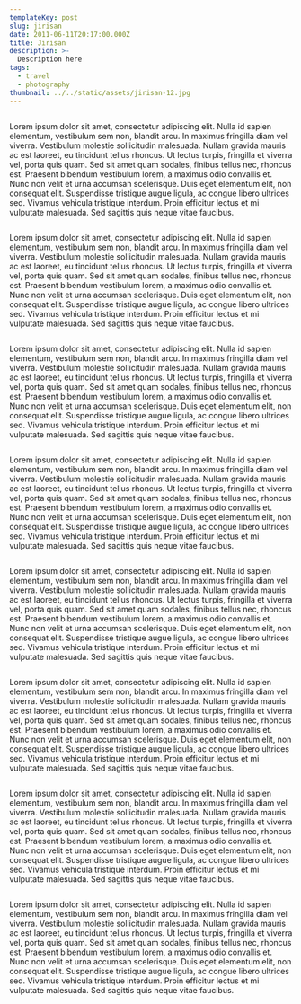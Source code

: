 ```yaml
---
templateKey: post
slug: jirisan
date: 2011-06-11T20:17:00.000Z
title: Jirisan
description: >-
  Description here
tags:
  - travel
  - photography
thumbnail: ../../static/assets/jirisan-12.jpg
---
```

<figure className="!col-start-2 !col-end-12">
  <img src="../../static/assets/jirisan-1.jpg" alt=""/>
</figure>

Lorem ipsum dolor sit amet, consectetur adipiscing elit. Nulla id sapien elementum, vestibulum sem non, blandit arcu. In maximus fringilla diam vel viverra. Vestibulum molestie sollicitudin malesuada. Nullam gravida mauris ac est laoreet, eu tincidunt tellus rhoncus. Ut lectus turpis, fringilla et viverra vel, porta quis quam. Sed sit amet quam sodales, finibus tellus nec, rhoncus est. Praesent bibendum vestibulum lorem, a maximus odio convallis et. Nunc non velit et urna accumsan scelerisque. Duis eget elementum elit, non consequat elit. Suspendisse tristique augue ligula, ac congue libero ultrices sed. Vivamus vehicula tristique interdum. Proin efficitur lectus et mi vulputate malesuada. Sed sagittis quis neque vitae faucibus.

<figure className="!col-start-1 !col-end-13">
  <div className="md:grid gap-x-8 grid-cols-12">
    <div className="col-start-2 col-end-7 mb-8 md:mb-0">
      <img src="../../static/assets/jirisan-2.jpg" alt=""/>
    </div>
    <div className="col-span-5">
      <img src="../../static/assets/jirisan-3.jpg" alt=""/>
    </div>
  </div>
</figure>

Lorem ipsum dolor sit amet, consectetur adipiscing elit. Nulla id sapien elementum, vestibulum sem non, blandit arcu. In maximus fringilla diam vel viverra. Vestibulum molestie sollicitudin malesuada. Nullam gravida mauris ac est laoreet, eu tincidunt tellus rhoncus. Ut lectus turpis, fringilla et viverra vel, porta quis quam. Sed sit amet quam sodales, finibus tellus nec, rhoncus est. Praesent bibendum vestibulum lorem, a maximus odio convallis et. Nunc non velit et urna accumsan scelerisque. Duis eget elementum elit, non consequat elit. Suspendisse tristique augue ligula, ac congue libero ultrices sed. Vivamus vehicula tristique interdum. Proin efficitur lectus et mi vulputate malesuada. Sed sagittis quis neque vitae faucibus.

<figure className="!col-start-1 !col-end-13">
  <div className="md:grid gap-x-8 grid-cols-12">
    <div className="col-start-2 col-end-7 mb-8 md:mb-0">
      <img src="../../static/assets/jirisan-4.jpg" alt=""/>
    </div>
    <div className="col-span-5">
      <img src="../../static/assets/jirisan-5.jpg" alt=""/>
    </div>
  </div>
</figure>

Lorem ipsum dolor sit amet, consectetur adipiscing elit. Nulla id sapien elementum, vestibulum sem non, blandit arcu. In maximus fringilla diam vel viverra. Vestibulum molestie sollicitudin malesuada. Nullam gravida mauris ac est laoreet, eu tincidunt tellus rhoncus. Ut lectus turpis, fringilla et viverra vel, porta quis quam. Sed sit amet quam sodales, finibus tellus nec, rhoncus est. Praesent bibendum vestibulum lorem, a maximus odio convallis et. Nunc non velit et urna accumsan scelerisque. Duis eget elementum elit, non consequat elit. Suspendisse tristique augue ligula, ac congue libero ultrices sed. Vivamus vehicula tristique interdum. Proin efficitur lectus et mi vulputate malesuada. Sed sagittis quis neque vitae faucibus.

<figure className="!col-start-1 !col-end-13">
  <div className="md:grid gap-x-8 grid-cols-12">
    <div className="col-start-2 col-end-7 mb-8 md:mb-0">
      <img src="../../static/assets/jirisan-6.jpg" alt=""/>
    </div>
    <div className="col-span-5">
      <img src="../../static/assets/jirisan-7.jpg" alt=""/>
    </div>
  </div>
</figure>

Lorem ipsum dolor sit amet, consectetur adipiscing elit. Nulla id sapien elementum, vestibulum sem non, blandit arcu. In maximus fringilla diam vel viverra. Vestibulum molestie sollicitudin malesuada. Nullam gravida mauris ac est laoreet, eu tincidunt tellus rhoncus. Ut lectus turpis, fringilla et viverra vel, porta quis quam. Sed sit amet quam sodales, finibus tellus nec, rhoncus est. Praesent bibendum vestibulum lorem, a maximus odio convallis et. Nunc non velit et urna accumsan scelerisque. Duis eget elementum elit, non consequat elit. Suspendisse tristique augue ligula, ac congue libero ultrices sed. Vivamus vehicula tristique interdum. Proin efficitur lectus et mi vulputate malesuada. Sed sagittis quis neque vitae faucibus.

<figure className="!col-start-1 !col-end-13">
  <div className="md:grid gap-x-8 grid-cols-12">
    <div className="col-start-2 col-end-7 mb-8 md:mb-0">
      <img src="../../static/assets/jirisan-8.jpg" alt=""/>
    </div>
    <div className="col-span-5">
      <img src="../../static/assets/jirisan-9.jpg" alt=""/>
    </div>
  </div>
</figure>

Lorem ipsum dolor sit amet, consectetur adipiscing elit. Nulla id sapien elementum, vestibulum sem non, blandit arcu. In maximus fringilla diam vel viverra. Vestibulum molestie sollicitudin malesuada. Nullam gravida mauris ac est laoreet, eu tincidunt tellus rhoncus. Ut lectus turpis, fringilla et viverra vel, porta quis quam. Sed sit amet quam sodales, finibus tellus nec, rhoncus est. Praesent bibendum vestibulum lorem, a maximus odio convallis et. Nunc non velit et urna accumsan scelerisque. Duis eget elementum elit, non consequat elit. Suspendisse tristique augue ligula, ac congue libero ultrices sed. Vivamus vehicula tristique interdum. Proin efficitur lectus et mi vulputate malesuada. Sed sagittis quis neque vitae faucibus.

<figure className="!col-start-1 !col-end-13">
  <div className="md:grid gap-x-8 grid-cols-12">
    <div className="col-start-2 col-end-7 mb-8 md:mb-0">
      <img src="../../static/assets/jirisan-10.jpg" alt=""/>
    </div>
    <div className="col-span-5">
      <img src="../../static/assets/jirisan-11.jpg" alt=""/>
    </div>
  </div>
</figure>

Lorem ipsum dolor sit amet, consectetur adipiscing elit. Nulla id sapien elementum, vestibulum sem non, blandit arcu. In maximus fringilla diam vel viverra. Vestibulum molestie sollicitudin malesuada. Nullam gravida mauris ac est laoreet, eu tincidunt tellus rhoncus. Ut lectus turpis, fringilla et viverra vel, porta quis quam. Sed sit amet quam sodales, finibus tellus nec, rhoncus est. Praesent bibendum vestibulum lorem, a maximus odio convallis et. Nunc non velit et urna accumsan scelerisque. Duis eget elementum elit, non consequat elit. Suspendisse tristique augue ligula, ac congue libero ultrices sed. Vivamus vehicula tristique interdum. Proin efficitur lectus et mi vulputate malesuada. Sed sagittis quis neque vitae faucibus.

<figure className="!col-start-1 !col-end-13">
  <div className="md:grid gap-x-8 grid-cols-12">
    <div className="col-start-2 col-end-7 mb-8 md:mb-0">
      <img src="../../static/assets/jirisan-12.jpg" alt=""/>
    </div>
    <div className="col-span-5">
      <img src="../../static/assets/jirisan-13.jpg" alt=""/>
    </div>
  </div>
</figure>

Lorem ipsum dolor sit amet, consectetur adipiscing elit. Nulla id sapien elementum, vestibulum sem non, blandit arcu. In maximus fringilla diam vel viverra. Vestibulum molestie sollicitudin malesuada. Nullam gravida mauris ac est laoreet, eu tincidunt tellus rhoncus. Ut lectus turpis, fringilla et viverra vel, porta quis quam. Sed sit amet quam sodales, finibus tellus nec, rhoncus est. Praesent bibendum vestibulum lorem, a maximus odio convallis et. Nunc non velit et urna accumsan scelerisque. Duis eget elementum elit, non consequat elit. Suspendisse tristique augue ligula, ac congue libero ultrices sed. Vivamus vehicula tristique interdum. Proin efficitur lectus et mi vulputate malesuada. Sed sagittis quis neque vitae faucibus.

<figure className="!col-start-1 !col-end-13">
  <div className="md:grid gap-x-8 grid-cols-12">
    <div className="col-start-2 col-end-7 mb-8 md:mb-0">
      <img src="../../static/assets/jirisan-14.jpg" alt=""/>
    </div>
    <div className="col-span-5">
      <img src="../../static/assets/jirisan-15.jpg" alt=""/>
    </div>
  </div>
</figure>

Lorem ipsum dolor sit amet, consectetur adipiscing elit. Nulla id sapien elementum, vestibulum sem non, blandit arcu. In maximus fringilla diam vel viverra. Vestibulum molestie sollicitudin malesuada. Nullam gravida mauris ac est laoreet, eu tincidunt tellus rhoncus. Ut lectus turpis, fringilla et viverra vel, porta quis quam. Sed sit amet quam sodales, finibus tellus nec, rhoncus est. Praesent bibendum vestibulum lorem, a maximus odio convallis et. Nunc non velit et urna accumsan scelerisque. Duis eget elementum elit, non consequat elit. Suspendisse tristique augue ligula, ac congue libero ultrices sed. Vivamus vehicula tristique interdum. Proin efficitur lectus et mi vulputate malesuada. Sed sagittis quis neque vitae faucibus.

<figure>
  <img src="../../static/assets/jirisan-16.jpg" alt=""/>
</figure>